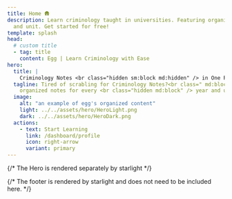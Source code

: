 ```yaml
---
title: Home 🛖
description: Learn criminology taught in universities. Featuring organized content, for every year
  and unit. Get started for free!
template: splash
head:
  # custom title
  - tag: title
    content: Egg | Learn Criminology with Ease
hero:
  title: |
    Criminology Notes <br class="hidden sm:block md:hidden" /> in One Place
  tagline: Tired of scrabling for Criminology Notes?<br class=" md:block" /> Get
    organized notes for every <br class="hidden md:block" /> year and unit, for free!
  image:
    alt: "an example of egg's organized content"
    light: ../../assets/hero/HeroLight.png
    dark: ../../assets/hero/HeroDark.png
  actions:
    - text: Start Learning
      link: /dashboard/profile
      icon: right-arrow
      variant: primary
---
```



{/* The Hero is rendered separately by starlight */}

<section class="grid place-items-center text-center h-96 !md:m-32">
  <TitleAndDescriptionCard
    title="Never Miss a Criminology Lecture Again"
    description="Made by a Comrade for Comrades"
    align="center"
    linkButtons={[{
      name: "Start Learning",
      href: "/dashboard/profile",
      icon: "right-arrow",
      variant: "primary",
    }]}
  />
</section>

{/* The footer is rendered by starlight and does not need to be included here. */}

